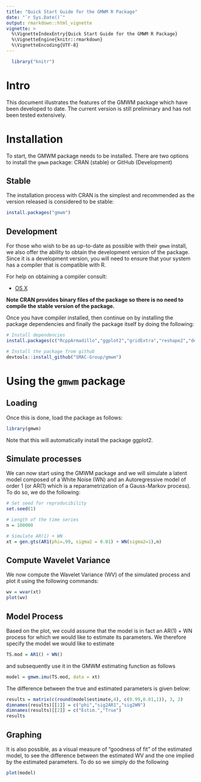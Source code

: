 ```yaml
---
title: "Quick Start Guide for the GMWM R Package"
date: "`r Sys.Date()`"
output: rmarkdown::html_vignette
vignette: >
  %\VignetteIndexEntry{Quick Start Guide for the GMWM R Package}
  %\VignetteEngine{knitr::rmarkdown}
  %\VignetteEncoding{UTF-8}
---
```


```r
  library("knitr")
```

# Intro

This document illustrates the features of the GMWM package which have been developed to date. The current version is still preliminary and has not been tested extensively. 


# Installation

To start, the GMWM package needs to be installed. There are two options to install the `gmwm` package: CRAN (stable) or GitHub (Development)


## Stable

The installation process with CRAN is the simplest and recommended as the version released is considered to be stable:

```r
install.packages("gmwm")
```

## Development

For those who wish to be as up-to-date as possible with their `gmwm` install, we also offer the ability to obtain the development version of the package. Since it is a development version, you will need to ensure that your system has a compiler that is compatible with R. 

For help on obtaining a compiler consult:

* [OS X](http://thecoatlessprofessor.com/programming/r-compiler-tools-for-rcpp-on-os-x/)

**Note CRAN provides binary files of the package so there is no need to compile the stable version of the package.**

Once you have compiler installed, then continue on by installing the package dependencies and finally the package itself by doing the following: 

```r
# Install dependencies
install.packages(c("RcppArmadillo","ggplot2","gridExtra","reshape2","devtools"))

# Install the package from github
devtools::install_github("SMAC-Group/gmwm")
```

# Using the `gmwm` package

## Loading

Once this is done, load the package as follows:

```r
library(gmwm)
```

Note that this will automatically install the package ggplot2.

## Simulate processes

We can now start using the GMWM package and we will simulate a latent model composed of a White Noise (WN) and an Autoregressive model of order 1 (or AR(1) which is a reparametrization of a Gauss-Markov process). To do so, we do the following:

```r
# Set seed for reproducibility
set.seed(1)

# Length of the time series
n = 100000

# Simulate AR(1) + WN
xt = gen.gts(AR1(phi=.99, sigma2 = 0.01) + WN(sigma2=1),n)
```

## Compute Wavelet Variance

We now compute the Wavelet Variance (WV) of the simulated process and plot it using the following commands:

```r
wv = wvar(xt)
plot(wv)
```

## Model Process

Based on the plot, we could assume that the model is in fact an AR(1) + WN process for which we would like to estimate its parameters. We therefore specify the model we would like to estimate

```r
TS.mod = AR1() + WN()
```

and subsequently use it in the GMWM estimating function as follows

```r
model = gmwm.imu(TS.mod, data = xt)
```

The difference between the true and estimated parameters is given below:

```r
results = matrix(c(round(model$estimate,4), c(0.99,0.01,1)), 3, 2)
dimnames(results)[[1]] = c("phi","sig2AR1","sig2WN")
dimnames(results)[[2]] = c("Estim.","True")
results
```

## Graphing

It is also possible, as a visual measure of "goodness of fit" of the estimated model, to see the difference between the estimated WV and the one implied by the estimated parameters. To do so we simply do the following

```r
plot(model)
```